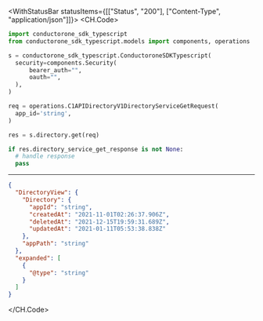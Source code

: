 

<WithStatusBar statusItems={[["Status", "200"], ["Content-Type", "application/json"]]}>
  <CH.Code>
  ```python Get.py
  import conductorone_sdk_typescript
from conductorone_sdk_typescript.models import components, operations

s = conductorone_sdk_typescript.ConductoroneSDKTypescript(
    security=components.Security(
        bearer_auth="",
        oauth="",
    ),
)

req = operations.C1APIDirectoryV1DirectoryServiceGetRequest(
    app_id='string',
)

res = s.directory.get(req)

if res.directory_service_get_response is not None:
    # handle response
    pass
  ```
  ---

  ```json Example Response
  {
    "DirectoryView": {
      "Directory": {
        "appId": "string",
        "createdAt": "2021-11-01T02:26:37.906Z",
        "deletedAt": "2021-12-15T19:59:31.689Z",
        "updatedAt": "2021-01-11T05:53:38.838Z"
      },
      "appPath": "string"
    },
    "expanded": [
      {
        "@type": "string"
      }
    ]
  }
  ```
  </CH.Code>
</WithStatusBar>
